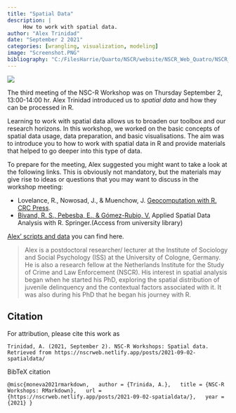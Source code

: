 ```yaml
---
title: "Spatial Data"
description: |
     How to work with spatial data.
author: "Alex Trinidad"
date: "September 2 2021"
categories: [wrangling, visualization, modeling]
image: "Screenshot.PNG"
bibliography: "C:/FilesHarrie/Quarto/NSCR/website/NSCR_Web_Quatro/NSCR_Blog_Quarto/references/references.bib"
---
```



![](Screenshot.PNG)

The third meeting of the NSC-R Workshop was on Thursday September 2, 13:00-14:00 hr. Alex Trinidad introduced us to *spatial data* and how they can be processed in R.

Learning to work with spatial data allows us to broaden our toolbox and our research horizons. In this workshop, we worked on the basic concepts of spatial data usage, data preparation, and basic visualisations. The aim was to introduce you to how to work with spatial data in R and provide materials that helped to go deeper into this type of data.

To prepare for the meeting, Alex suggested you might want to take a look at the following links. This is obviously not mandatory, but the materials may give rise to ideas or questions that you may want to discuss in the workshop meeting:

-   Lovelance, R., Nowosad, J., & Muenchow, J. [Geocomputation with R. CRC Press](https://geocompr.robinlovelace.net/).\
-   [Bivand, R. S., Pebesba, E., & Gómez-Rubio, V.](https://link.springer.com/book/10.1007/978-1-4614-7618-4) Applied Spatial Data Analysis with R. Springer.(Access from university library)

[Alex' scripts and data](https://github.com/Jonkman1/NSC_R/tree/main/Meeting_3_SpatialData) you can find here.

> Alex is a postdoctoral researcher/ lecturer at the Institute of Sociology and Social Psychology (ISS) at the University of Cologne, Germany. He is also a research fellow at the Netherlands Institute for the Study of Crime and Law Enforcement (NSCR). His interest in spatial analysis began when he started his PhD, exploring the spatial distribution of juvenile delinquency and the contextual factors associated with it. It was also during his PhD that he began his journey with R.

## Citation

For attribution, please cite this work as

    Trinidad, A. (2021, September 2). NSC-R Workshops: Spatial data. Retrieved from https://nscrweb.netlify.app/posts/2021-09-02-spatialdata/

BibTeX citation

``` @misc{moneva2021rmarkdown,
  author = {Trinida, A.},
  title = {NSC-R Workshops: RMarkdown},
  url = {https://nscrweb.netlify.app/posts/2021-09-02-spatialdata/},
  year = {2021}
}
```
